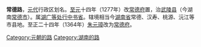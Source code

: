 {{主條目消歧義|关于'''常德'''的其它含义，请参看'''[[常德_(消歧義)|常德 (消歧義)]]'''。}}

'''常德路'''，[[元代|元代]]行政区划名。[[至元_(忽必烈)|至元]]十四年（1277年）改[[常德府|常德府]]置，治[[武陵县|武陵县]]（今湖南[[常德市|常德市]]）。属[[湖广等处行中书省|湖广等处行中书省]]。辖境相当今[[湖南省|湖南省]]常德、汉寿、桃源、沅江等市县地。至正二十四年（1364年）[[朱元璋|朱元璋]]改为[[常德府|常德府]]。

[[Category:元朝的路|Category:元朝的路]]
[[Category:湖南的路|Category:湖南的路]]